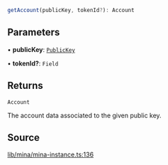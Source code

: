 ```ts
getAccount(publicKey, tokenId?): Account
```

## Parameters

• **publicKey**: [`PublicKey`](../../../classes/PublicKey.mdx)

• **tokenId?**: `Field`

## Returns

`Account`

The account data associated to the given public key.

## Source

[lib/mina/mina-instance.ts:136](https://github.com/o1-labs/o1js/blob/ccbd5fd4525adaf6c1f07bef7847d7bac67c71b5/src/lib/mina/mina-instance.ts#L136)
